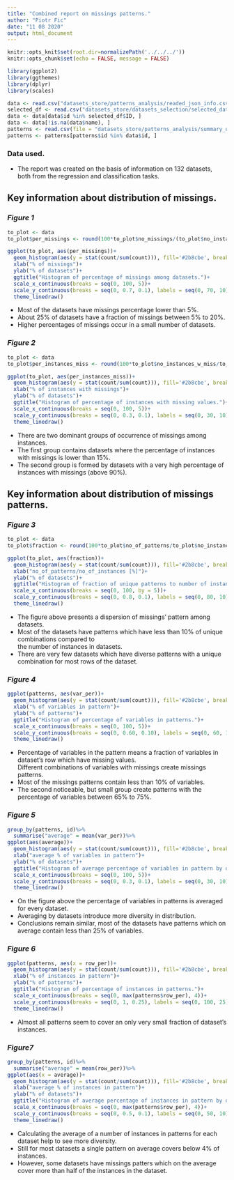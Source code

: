 ```yaml
---
title: "Combined report on missings patterns."
author: "Piotr Fic"
date: "11 08 2020"
output: html_document
---
```


```r
knitr::opts_knit$set(root.dir=normalizePath('../../../'))
knitr::opts_chunk$set(echo = FALSE, message = FALSE)
```

```r
library(ggplot2)
library(ggthemes)
library(dplyr)
library(scales)
```

```r
data <- read.csv("datasets_store/patterns_analysis/readed_json_info.csv")[, -1]
selected_df <- read.csv("datasets_store/datasets_selection/selected_datasets.csv")
data <- data[data$id %in% selected_df$ID, ]
data <- data[!is.na(data$name), ]
patterns <- read.csv(file = "datasets_store/patterns_analysis/summary_of_patterns_in_all.csv")
patterns <- patterns[patterns$id %in% data$id, ]
```

### Data used.

- The report was created on the basis of information on 132 datasets, both from the regression and classification tasks.

## Key information about distribution of missings.

### *Figure 1*

```r
to_plot <- data
to_plot$per_missings <- round(100*to_plot$no_missings/(to_plot$no_instances*to_plot$no_features), digits = 1)

ggplot(to_plot, aes(per_missings))+
  geom_histogram(aes(y = stat(count/sum(count))), fill='#2b8cbe', breaks = seq(0, 100, 5))+
  xlab("% of missings")+
  ylab("% of datasets")+
  ggtitle("Histogram of percentage of missings among datasets.")+
  scale_x_continuous(breaks = seq(0, 100, 5))+
  scale_y_continuous(breaks = seq(0, 0.7, 0.1), labels = seq(0, 70, 10))+
  theme_linedraw()
```

- Most of the datasets have missings percentage lower than 5%.
- About 25% of datasets have a fraction of missings between 5% to 20%.
- Higher percentages of missings occur in a small number of datasets.

### *Figure 2*

```r
to_plot <- data
to_plot$per_instances_miss <- round(100*to_plot$no_instances_w_miss/to_plot$no_instances)

ggplot(to_plot, aes(per_instances_miss))+
  geom_histogram(aes(y = stat(count/sum(count))), fill='#2b8cbe', breaks = seq(0, 100, 5))+
  xlab("% of instances with missings")+
  ylab("% of datasets")+
  ggtitle("Histogram of percentage of instances with missing values.")+
  scale_x_continuous(breaks = seq(0, 100, 5))+
  scale_y_continuous(breaks = seq(0, 0.3, 0.1), labels = seq(0, 30, 10), limits = c(0, 0.3))+
  theme_linedraw()
```

- There are two dominant groups of occurrence of missings among instances.
- The first group contains datasets where the percentage of instances with missings is lower than 15%.
- The second group is formed by datasets with a very high percentage of instances with missings (above 90%).

## Key information about distribution of missings patterns.

### *Figure 3*

```r
to_plot <- data
to_plot$fraction <- round(100*to_plot$no_of_patterns/to_plot$no_instances, digits = 1)

ggplot(to_plot, aes(fraction))+
  geom_histogram(aes(y = stat(count/sum(count))), fill='#2b8cbe', breaks = seq(0, 100, 5))+
  xlab("no_of_patterns/no_of_instances [%]")+
  ylab("% of datasets")+
  ggtitle("Histogram of fraction of unique patterns to number of instances.")+
  scale_x_continuous(breaks = seq(0, 100, by = 5))+
  scale_y_continuous(breaks = seq(0, 0.8, 0.1), labels = seq(0, 80, 10), limits = c(0, 0.75))+
  theme_linedraw()
```

- The figure above presents a dispersion of missings' pattern among datasets.
- Most of the datasets have patterns which have less than 10% of unique combinations compared to  
the number of instances in datasets.
- There are very few datasets which have diverse patterns with a unique combination for most rows of the dataset.

### *Figure 4*

```r
ggplot(patterns, aes(var_per))+
  geom_histogram(aes(y = stat(count/sum(count))), fill='#2b8cbe', breaks = seq(0, 100, 5))+
  xlab("% of variables in pattern")+
  ylab("% of patterns")+
  ggtitle("Histogram of percentage of variables in patterns.")+
  scale_x_continuous(breaks = seq(0, 100, 5))+
  scale_y_continuous(breaks = seq(0, 0.60, 0.10), labels = seq(0, 60, 10))+
  theme_linedraw()
```

- Percentage of variables in the pattern means a fraction of variables in dataset's row which have missing values.  
Different combinations of variables with missings create missings patterns.
- Most of the missings patterns contain less than 10% of variables.
- The second noticeable, but small group create patterns with the percentage of variables between 65% to 75%.

### *Figure 5*

```r
group_by(patterns, id)%>%
  summarise("average" = mean(var_per))%>%
ggplot(aes(average))+
  geom_histogram(aes(y = stat(count/sum(count))), fill='#2b8cbe', breaks = seq(0, 100, 5))+
  xlab("average % of variables in pattern")+
  ylab("% of datasets")+
  ggtitle("Histogram of average percentage of variables in pattern by datasets.")+
  scale_x_continuous(breaks = seq(0, 100, 5))+
  scale_y_continuous(breaks = seq(0, 0.3, 0.1), labels = seq(0, 30, 10), limits = c(0, 0.3))+
  theme_linedraw()

```

- On the figure above the percentage of variables in patterns is averaged for every dataset.
- Averaging by datasets introduce more diversity in distribution.
- Conclusions remain similar, most of the datasets have patterns which on average contain less than 25% of variables.

### *Figure 6*

```r
ggplot(patterns, aes(x = row_per))+
  geom_histogram(aes(y = stat(count/sum(count))), fill='#2b8cbe', breaks = seq(0, max(patterns$row_per), 2))+
  xlab("% of instances in pattern")+
  ylab("% of patterns")+
  ggtitle("Histogram of percentage of instances in patterns.")+
  scale_x_continuous(breaks = seq(0, max(patterns$row_per), 4))+
  scale_y_continuous(breaks = seq(0, 1, 0.25), labels = seq(0, 100, 25))+
  theme_linedraw()
```

- Almost all patterns seem to cover an only very small fraction of dataset's instances.

### *Figure7*

```r
group_by(patterns, id)%>%
  summarise("average" = mean(row_per))%>%
ggplot(aes(x = average))+
  geom_histogram(aes(y = stat(count/sum(count))), fill='#2b8cbe', breaks = seq(0, max(patterns$row_per), 2))+
  xlab("average % of instances in pattern")+
  ylab("% of datasets")+
  ggtitle("Histogram of average percentage of instances in pattern by datasets.")+
  scale_x_continuous(breaks = seq(0, max(patterns$row_per), 4))+
  scale_y_continuous(breaks = seq(0, 0.5, 0.1), labels = seq(0, 50, 10))+
  theme_linedraw()
```

- Calculating the average of a number of instances in patterns for each dataset help to see more diversity.
- Still for most datasets a single pattern on average covers below 4% of instances.
- However, some datasets have missings patters which on the average cover more than half of the instances in the dataset.

<br></br>
<br></br>